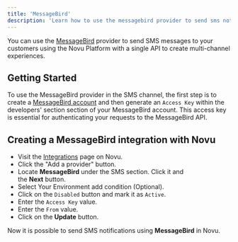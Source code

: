 ```yaml
---
title: 'MessageBird'
description: 'Learn how to use the messagebird provider to send sms notifications using Novu'
---
```


You can use the [MessageBird](https://www.messagebird.com) provider to send SMS messages to your customers using the Novu Platform with a single API to create multi-channel experiences.

## Getting Started

To use the MessageBird provider in the SMS channel, the first step is to create a [MessageBird account](https://www.messagebird.com/en/sign-up) and then generate an `Access Key` within the developers' section section of your MessageBird account. This access key is essential for authenticating your requests to the MessageBird API.

## Creating a MessageBird integration with Novu

- Visit the [Integrations](https://dashboard-v2.novu.co/integrations?utm_campaign=docs-sms-messagebird) page on Novu.
- Click the "Add a provider" button.
- Locate **MessageBird** under the SMS section. Click it and the **Next** button.
- Select Your Environment add condition (Optional).
- Click on the `Disabled` button and mark it as `Active`.
- Enter the `Access Key` value.
- Enter the `From` value.
- Click on the **Update** button.

Now it is possible to send SMS notifications using **MessageBird** in Novu.
